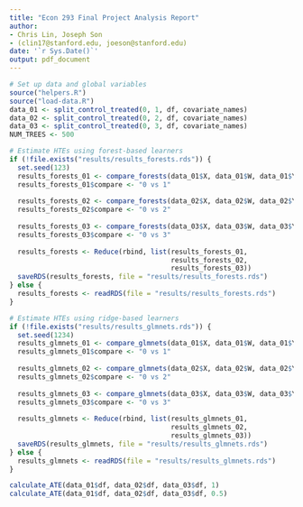 ```yaml
---
title: "Econ 293 Final Project Analysis Report"
author: 
- Chris Lin, Joseph Son
- (clin17@stanford.edu, joeson@stanford.edu)
date: '`r Sys.Date()`'
output: pdf_document
---
```



```r
# Set up data and global variables
source("helpers.R")
source("load-data.R")
data_01 <- split_control_treated(0, 1, df, covariate_names)
data_02 <- split_control_treated(0, 2, df, covariate_names)
data_03 <- split_control_treated(0, 3, df, covariate_names)
NUM_TREES <- 500
```

```r
# Estimate HTEs using forest-based learners
if (!file.exists("results/results_forests.rds")) {
  set.seed(123)
  results_forests_01 <- compare_forests(data_01$X, data_01$W, data_01$Y, data_01$ID, NUM_TREES)
  results_forests_01$compare <- "0 vs 1"
  
  results_forests_02 <- compare_forests(data_02$X, data_02$W, data_02$Y, data_02$ID, NUM_TREES)
  results_forests_02$compare <- "0 vs 2"
  
  results_forests_03 <- compare_forests(data_03$X, data_03$W, data_03$Y, data_03$ID, NUM_TREES)
  results_forests_03$compare <- "0 vs 3"
  
  results_forests <- Reduce(rbind, list(results_forests_01, 
                                        results_forests_02, 
                                        results_forests_03))
  saveRDS(results_forests, file = "results/results_forests.rds")
} else {
  results_forests <- readRDS(file = "results/results_forests.rds")
}
```

```r
# Estimate HTEs using ridge-based learners
if (!file.exists("results/results_glmnets.rds")) {
  set.seed(1234)
  results_glmnets_01 <- compare_glmnets(data_01$X, data_01$W, data_01$Y, data_01$ID, 10, 0, NUM_TREES)
  results_glmnets_01$compare <- "0 vs 1"
  
  results_glmnets_02 <- compare_glmnets(data_02$X, data_02$W, data_02$Y, data_02$ID, 10, 0, NUM_TREES)
  results_glmnets_02$compare <- "0 vs 2"
  
  results_glmnets_03 <- compare_glmnets(data_03$X, data_03$W, data_03$Y, data_03$ID, 10, 0, NUM_TREES)
  results_glmnets_03$compare <- "0 vs 3"
  
  results_glmnets <- Reduce(rbind, list(results_glmnets_01, 
                                        results_glmnets_02, 
                                        results_glmnets_03))
  saveRDS(results_glmnets, file = "results/results_glmnets.rds")
} else {
  results_glmnets <- readRDS(file = "results/results_glmnets.rds")
}
```

```r
calculate_ATE(data_01$df, data_02$df, data_03$df, 1)
calculate_ATE(data_01$df, data_02$df, data_03$df, 0.5)
```

